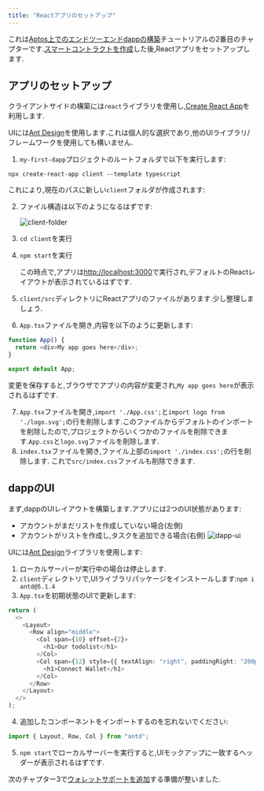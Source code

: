 ```yaml
---
title: "Reactアプリのセットアップ"
---
```


これは[Aptos上でのエンドツーエンドdappの構築](/ja/build/guides/build-e2e-dapp)チュートリアルの2番目のチャプターです.[スマートコントラクトを作成](/ja/build/guides/build-e2e-dapp/1-create-smart-contract)した後,Reactアプリをセットアップします.

## アプリのセットアップ

クライアントサイドの構築には`react`ライブラリを使用し,[Create React App](https://create-react-app.dev/docs/getting-started#creating-an-app)を利用します.

UIには[Ant Design](https://ant.design/)を使用します.これは個人的な選択であり,他のUIライブラリ/フレームワークを使用しても構いません.

1. `my-first-dapp`プロジェクトのルートフォルダで以下を実行します:

```shellscript filename="Terminal"
npx create-react-app client --template typescript
```

これにより,現在のパスに新しい`client`フォルダが作成されます:

2. ファイル構造は以下のようになるはずです:

   ![client-folder](/images/build-e2e-dapp-img-2.png)

3. `cd client`を実行

4. `npm start`を実行

   この時点で,アプリは[http://localhost:3000](http://localhost:3000)で実行され,デフォルトのReactレイアウトが表示されているはずです.

5. `client/src`ディレクトリにReactアプリのファイルがあります.少し整理しましょう.

6. `App.tsx`ファイルを開き,内容を以下のように更新します:

```typescript filename="App.tsx"
function App() {
  return <div>My app goes here</div>;
}

export default App;
```

変更を保存すると,ブラウザでアプリの内容が変更され,`My app goes here`が表示されるはずです.

7. `App.tsx`ファイルを開き,`import './App.css';`と`import logo from './logo.svg';`の行を削除します.このファイルからデフォルトのインポートを削除したので,プロジェクトからいくつかのファイルを削除できます.`App.css`と`logo.svg`ファイルを削除します.
8. `index.tsx`ファイルを開き,ファイル上部の`import './index.css';`の行を削除します.
   これで`src/index.css`ファイルも削除できます.

## dappのUI

まず,dappのUIレイアウトを構築します.アプリには2つのUI状態があります:

- アカウントがまだリストを作成していない場合(左側)
- アカウントがリストを作成し,タスクを追加できる場合(右側)
  ![dapp-ui](/images/build-e2e-dapp-img-3.png)

UIには[Ant Design](https://ant.design/)ライブラリを使用します:

1. ローカルサーバーが実行中の場合は停止します.
2. `client`ディレクトリで,UIライブラリパッケージをインストールします:`npm i antd@5.1.4`
3. `App.tsx`を初期状態のUIで更新します:

```typescript filename="App.tsx"
return (
  <>
    <Layout>
      <Row align="middle">
        <Col span={10} offset={2}>
          <h1>Our todolist</h1>
        </Col>
        <Col span={12} style={{ textAlign: "right", paddingRight: "200px" }}>
          <h1>Connect Wallet</h1>
        </Col>
      </Row>
    </Layout>
  </>
);
```

4. 追加したコンポーネントをインポートするのを忘れないでください:

```typescript filename="App.tsx"
import { Layout, Row, Col } from "antd";
```

5. `npm start`でローカルサーバーを実行すると,UIモックアップに一致するヘッダーが表示されるはずです.

次のチャプター3で[ウォレットサポートを追加](/ja/build/guides/build-e2e-dapp/3-add-wallet-support)する準備が整いました.
